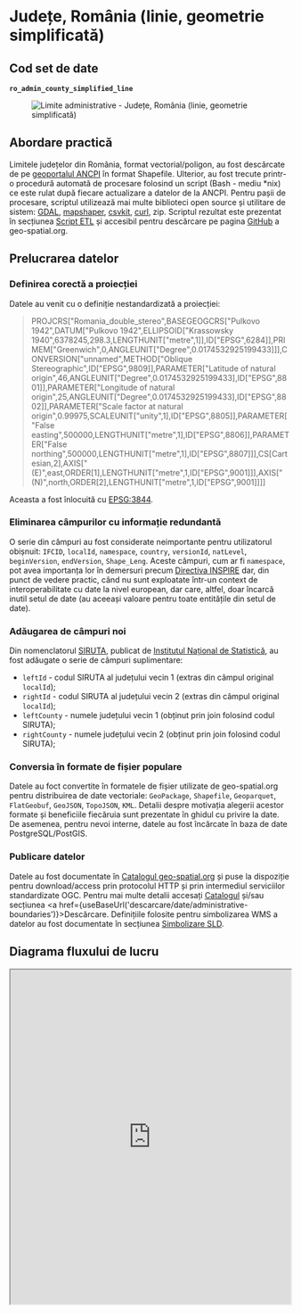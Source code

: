 
# Județe, România (linie, geometrie simplificată)

## Cod set de date

**`ro_admin_county_simplified_line`**

<figure style={{ textAlign: "center" }}>
  <img src={useBaseUrl('https://services.geo-spatial.org/data/thumbnails/administrative-boundaries/county/ro-admin-county-line.svg')} alt="Limite administrative - Județe, România (linie, geometrie simplificată)" />
</figure>

## Abordare practică

Limitele județelor din România, format vectorial/poligon, au fost descărcate de pe [geoportalul ANCPI](https://geoportal.ancpi.ro/portal/apps/webappviewer/index.html?id=faeba2d173374445b1f13512bd477bb2) în format Shapefile. Ulterior, au fost trecute printr-o procedură automată de procesare folosind un script (Bash - mediu *nix) ce este rulat după fiecare actualizare a datelor de la ANCPI. Pentru pașii de procesare, scriptul utilizează mai multe biblioteci open source și utilitare de sistem: [GDAL](https://gdal.org), [mapshaper](https://mapshaper.org/), [csvkit](https://csvkit.readthedocs.io/en/latest/), [curl](https://curl.se/), zip. Scriptul rezultat este prezentat în secțiunea [Script ETL](#script-etl) și accesibil pentru descărcare pe pagina [GitHub](https://github.com/geospatialorg/ingestie-date/blob/main/publish_update_ro_admin_county_simplified_line.sh) a geo-spatial.org.

## Prelucrarea datelor

### Definirea corectă a proiecției

Datele au venit cu o definiție nestandardizată a proiecției:

>PROJCRS["Romania_double_stereo",BASEGEOGCRS["Pulkovo 1942",DATUM["Pulkovo 1942",ELLIPSOID["Krassowsky 1940",6378245,298.3,LENGTHUNIT["metre",1]],ID["EPSG",6284]],PRIMEM["Greenwich",0,ANGLEUNIT["Degree",0.0174532925199433]]],CONVERSION["unnamed",METHOD["Oblique Stereographic",ID["EPSG",9809]],PARAMETER["Latitude of natural origin",46,ANGLEUNIT["Degree",0.0174532925199433],ID["EPSG",8801]],PARAMETER["Longitude of natural origin",25,ANGLEUNIT["Degree",0.0174532925199433],ID["EPSG",8802]],PARAMETER["Scale factor at natural origin",0.99975,SCALEUNIT["unity",1],ID["EPSG",8805]],PARAMETER["False easting",500000,LENGTHUNIT["metre",1],ID["EPSG",8806]],PARAMETER["False northing",500000,LENGTHUNIT["metre",1],ID["EPSG",8807]]],CS[Cartesian,2],AXIS["(E)",east,ORDER[1],LENGTHUNIT["metre",1,ID["EPSG",9001]]],AXIS["(N)",north,ORDER[2],LENGTHUNIT["metre",1,ID["EPSG",9001]]]]

Aceasta a fost înlocuită cu [EPSG:3844](https://epsg.io/3844).

### Eliminarea câmpurilor cu informație redundantă

O serie din câmpuri au fost considerate neimportante pentru utilizatorul obișnuit: `IFCID`, `localId`, `namespace`, `country`, `versionId`, `natLevel`, `beginVersion`, `endVersion`, `Shape_Leng`. Aceste câmpuri, cum ar fi `namespace`, pot avea importanța lor în demersuri precum [Directiva INSPIRE](https://knowledge-base.inspire.ec.europa.eu/) dar, din punct de vedere practic, când nu sunt exploatate într-un context de interoperabilitate cu date la nivel european, dar care, altfel, doar încarcă inutil setul de date (au aceeași valoare pentru toate entitățile din setul de date).

### Adăugarea de câmpuri noi

Din nomenclatorul [SIRUTA](http://80.96.186.4:81/senin/classifications.htm), publicat de [Institutul Național de Statistică](https://insse.ro), au fost adăugate o serie de câmpuri suplimentare:

* `leftId` - codul SIRUTA al județului vecin 1 (extras din câmpul original `localId`);
* `rightId` - codul SIRUTA al județului vecin 2 (extras din câmpul original `localId`);
* `leftCounty` - numele județului vecin 1 (obținut prin join folosind codul SIRUTA);
* `rightCounty` - numele județului vecin 2 (obținut prin join folosind codul SIRUTA);

### Conversia în formate de fișier populare

Datele au foct convertite în formatele de fișier utilizate de geo-spatial.org pentru distribuirea de date vectoriale: `GeoPackage`, `Shapefile`, `Geoparquet`, `FlatGeobuf`, `GeoJSON`, `TopoJSON`, `KML`. Detalii despre motivația alegerii acestor formate și beneficiile fiecăruia sunt prezentate în ghidul cu privire la date. De asemenea, pentru nevoi interne, datele au fost încărcate în baza de date PostgreSQL/PostGIS.

### Publicare datelor

Datele au fost documentate în [Catalogul geo-spatial.org](https://services.geo-spatial.org/geonetwork/srv/eng/catalog.search#/metadata/9fa6e7ae-460b-47c0-bae8-bc81b7446386) și puse la dispoziție pentru download/access prin protocolul HTTP și prin intermediul serviciilor standardizate OGC. Pentru mai multe detalii accesați [Catalogul](https://services.geo-spatial.org/geonetwork/srv/eng/catalog.search#/metadata/9fa6e7ae-460b-47c0-bae8-bc81b7446386) și/sau secțiunea <a href={useBaseUrl('descarcare/date/administrative-boundaries')}>Descărcare</a>. Definițiile folosite pentru simbolizarea WMS a datelor au fost documentate în secțiunea [Simbolizare SLD](#simbolizare-sld).

## Diagrama fluxului de lucru

<iframe
  src="https://geo-spatial.org/jsoncrack/editor/?json=https://geo-spatial.org/descrieri-etl-json/etl_ro_admin_county_simplified_line.json"
  width="100%"
  height="600"
  style={{ border: '1px solid #ccc', borderRadius: '8px' }}
  loading="lazy"
/>

<a
  href="https://geo-spatial.org/jsoncrack/editor/?json=https://geo-spatial.org/descrieri-etl-json/etl_ro_admin_county_simplified_line.json"
  target="_blank"
  rel="noopener noreferrer"
>
  Deschide diagrama într-o pagină separată <i className="fa fa-external-link-alt" style={{ marginLeft: '0.3rem' }}></i>
</a>

## Script ETL

```bash title="procesare_limite_uat.sh"
#!/usr/bin/zsh

##############################################################################################################
#🛠 Publicare/actualizare Județe, România (linie, geometrie simplificată)
##############################################################################################################

#🎛 configurații

#🕹 activare mediu Anaconda cu bibliotecile necesare pentru procesare
source /home/ubuntu/anaconda3/etc/profile.d/conda.sh
conda activate geo

#🚏 definire căi date
county_data_path="/storage/volumes/geoserver-1-storage/administrative_boundaries/county"

#⚙️ PostGIS
pg_host="localhost"
pg_port=5432
pg_user="user"
pg_db="geospatial"
pg_pass="pass"
pg_schema="romania"

#⚙️ GeoServer
gs_url="http://localhost:8080/geoserver"
gs_user="user"
gs_pass="pass"
gs_workspace="administrative-boundaries"
gs_store="administrative-boundaries"
gs_layer_title="Limite administrative - județe, România (linie, geometrie simplificată)"
gs_layer_abstract="Set de date derivat din stratul \"Limite administrative - județe, România (linie)\". Geometria originală a fost simplificată pentru scenariile în care este nevoie de o afișare rapidă a datelor sau reprezentarea la scări mici (ex: aplicații cartografice web)."
gs_layer_keywords=("România" "județe" "limite administrative" "vector" "linie" "geometrie simplificată")
gs_layer_metadata_link="https://services.geo-spatial.org/geonetwork/srv/eng/catalog.search#/metadata/d282526d-1b45-459f-8965-85250badcff9"
gs_layer_style="administrative-boundaries:ro_admin_county_simplified_line"

#⚙️ Date
layer_name="ro_admin_county_simplified_line"

echo "
🛠 Procesare Județe, România (linie, geometrie simplificată)
 "

 #💾 creare versiune GeoPackage
 echo "💾 creare versiune GeoPackage"
 if [ -f ${county_data_path}/${layer_name}.gpkg ]; then
     rm ${county_data_path}/${layer_name}.gpkg
 fi
 ogr2ogr -of GPKG -lco FID=id -nln ${layer_name} -nlt MULTILINESTRING -dialect sqlite -sql "SELECT a.geometry FROM ro_admin_county_simplified_polygon AS a" ${county_data_path}/${layer_name}.gpkg ${county_data_path}/ro_admin_county_simplified_polygon.gpkg

 #💾 creare versiune Esri Shapefile
 echo "💾 creare versiune Esri Shapefile"
 if [ -f ${county_data_path}/${layer_name}.zip ]; then
     rm ${county_data_path}/${layer_name}.zip
 fi
 ogr2ogr -lco ENCODING=UTF-8 -nln ${layer_name} -dialect sqlite -sql "SELECT a.id AS id, * FROM ${layer_name} AS a" ${county_data_path}/${layer_name}.shp ${county_data_path}/${layer_name}.gpkg

 #📦 arhivare versiune shp
 echo "📦 arhivare versiune shp"
 zip -j ${county_data_path}/${layer_name}.zip ${county_data_path}/${layer_name}.dbf ${county_data_path}/${layer_name}.shp ${county_data_path}/${layer_name}.prj ${county_data_path}/${layer_name}.shx ${county_data_path}/${layer_name}.cpg

 #💾 creare versiune GeoJSON
 echo "💾 creare versiune GeoJSON"
 if [ -f ${county_data_path}/${layer_name}.geojson ]; then
     rm ${county_data_path}/${layer_name}.geojson
 fi
 ogr2ogr -of GeoJSON -t_srs EPSG:4326 -nln ${layer_name} -dialect sqlite -sql "SELECT a.id AS id, * FROM ${layer_name} AS a" ${county_data_path}/${layer_name}.geojson ${county_data_path}/${layer_name}.gpkg

 #💾 creare versiune FlatGeobuf
 echo "💾 creare versiune FlatGeobuf"
 if [ -f ${county_data_path}/${layer_name}.fgb ]; then
     rm ${county_data_path}/${layer_name}.fgb
 fi
 ogr2ogr -of FlatGeobuf -nlt MULTILINESTRING -nln ${layer_name} -dialect sqlite -sql "SELECT a.id AS id, * FROM ${layer_name} AS a" ${county_data_path}/${layer_name}.fgb ${county_data_path}/${layer_name}.gpkg

 #💾 creare versiune GeoParquet
 echo "💾 creare versiune GeoParquet"
 if [ -f ${county_data_path}/${layer_name}.parquet ]; then
     rm ${county_data_path}/${layer_name}.parquet
 fi
 ogr2ogr -of Parquet -nlt MULTILINESTRING -nln ${layer_name} -dialect sqlite -sql "SELECT a.id AS id, * FROM ${layer_name} AS a" ${county_data_path}/${layer_name}.parquet ${county_data_path}/${layer_name}.gpkg

 #💾 creare versiune KML
 echo "💾 creare versiune KML"
 if [ -f ${county_data_path}/${layer_name}.kml ]; then
     rm ${county_data_path}/${layer_name}.kml
 fi
 ogr2ogr -of KML -t_srs EPSG:4326 -dsco NameField=name ${county_data_path}/${layer_name}.kml ${county_data_path}/${layer_name}.gpkg

 #💾 creare versiune TopoJSON
 echo "💾 creare versiune TopoJSON"
 if [ -f ${county_data_path}/${layer_name}.topojson ]; then
     rm ${county_data_path}/${layer_name}.topojson
 fi
 mapshaper -i ${county_data_path}/${layer_name}.geojson -o format=topojson ${county_data_path}/${layer_name}.topojson

#💾 actualizarea setului de date în baza de date PostGIS
echo "💾 actualizarea setului de date în baza de date PostGIS"
ogr2ogr -of PostgreSQL PG:"host=${pg_host} port=${pg_port} user=${pg_user} dbname=${pg_db} password=${pg_pass}" -lco schema=${pg_schema} -lco GEOMETRY_NAME=geom -lco overwrite=yes ${county_data_path}/${layer_name}.gpkg ${layer_name} -skipfailures -overwrite

#🖇 indexare date PostGIS
psql -h ${pg_host} -p ${pg_port} -U ${pg_user} -d ${pg_db} -c "
CREATE INDEX ${layer_name}_geom_idx ON romania.${layer_name} USING GIST (geom);
CLUSTER romania.${layer_name} USING ${layer_name}_geom_idx;"

#💾 publicarea/actualizarea serviciilor de date
echo "💾 publicarea/actualizarea serviciilor de date"

#❌ ștergere strat existent (dacă există)
echo "🔍 Verificare dacă există stratul."
HTTP_STATUS=$(curl -s -o /dev/null -w "%{http_code}" -u $gs_user:$gs_pass \
  "${gs_url}/rest/layers/${gs_workspace}:${layer_name}.xml")

if [ "$HTTP_STATUS" == "200" ]; then
    echo "⚠️  Stratul există. Se șterge."
    curl -s -u $gs_user:$gs_pass -XDELETE \
      "${gs_url}/rest/layers/${gs_workspace}:${layer_name}?recurse=true"
    echo "🗑️  Stratul a fost șters."
else
    echo "✅ Nu există strat cu acest nume."
fi

#💾 creare strat
echo "➕ Creare strat ${layer_name}"
curl -s -u $gs_user:$gs_pass -XPOST -H "Content-type: text/xml" \
  -d "<featureType>
         <name>${layer_name}</name>
         <nativeName>${layer_name}</nativeName>
         <title>${gs_layer_title}</title>
         <abstract>${gs_layer_abstract}</abstract>
     </featureType>" \
  "${gs_url}/rest/workspaces/${gs_workspace}/datastores/${gs_store}/featuretypes"

#💾 adăugare detalii suplimentare (keywords și metadata link)
echo "📝 Actualizare metadate"
keywords_xml=""
for keyword in "${gs_layer_keywords[@]}"; do
    keywords_xml+="<string>${keyword}</string>"
done

curl -s -u $gs_user:$gs_pass -XPUT -H "Content-type: text/xml" \
-d "<featureType>
        <keywords>
            ${keywords_xml}
        </keywords>
        <metadataLinks>
            <metadataLink>
                <type>text/xml</type>
                <metadataType>ISO19115:2003</metadataType>
                <content>${gs_layer_metadata_link}</content>
            </metadataLink>
        </metadataLinks>
    </featureType>" \
"${gs_url}/rest/workspaces/${gs_workspace}/datastores/${gs_store}/featuretypes/${layer_name}"

#💾 Setare stil implicit + atașare stil suplimentar
echo "🎨 Setare stil implicit + atașare stil suplimentar..."
curl -s -u $gs_user:$gs_pass -XPUT -H "Content-type: text/xml" \
  -d "<layer>
         <defaultStyle>
             <name>${gs_layer_style##*:}</name>
         </defaultStyle>
     </layer>" \
  "${gs_url}/rest/layers/${gs_workspace}:${layer_name}"

echo "✅ Stratul ${layer_name} a fost adăugat și configurat cu succes în GeoServer."

#🗑️ Ștergere fișiere intermediare
echo "🗑️ Ștergere fișiere Shapefile"
rm ${county_data_path}/${layer_name}.dbf ${county_data_path}/${layer_name}.shp ${county_data_path}/${layer_name}.prj ${county_data_path}/${layer_name}.shx ${county_data_path}/${layer_name}.cpg
```
Script accesibil și pe [GitHub](https://github.com/geospatialorg/ingestie-date/blob/main/publish_update_ro_admin_county_simplified_line.sh).

## Simbolizare SLD

### Simbolizare SLD implicită

```xml title="ro_admin_county_simplified_line_labels.sld"
<?xml version="1.0" encoding="UTF-8"?>
<StyledLayerDescriptor xmlns="http://www.opengis.net/sld" xmlns:ogc="http://www.opengis.net/ogc" xmlns:xsi="http://www.w3.org/2001/XMLSchema-instance" xsi:schemaLocation="http://www.opengis.net/sld http://schemas.opengis.net/sld/1.1.0/StyledLayerDescriptor.xsd" xmlns:xlink="http://www.w3.org/1999/xlink" xmlns:se="http://www.opengis.net/se" version="1.1.0">
  <NamedLayer>
  <se:Name>Județe</se:Name>
  <UserStyle>
    <se:Name>Limită județ</se:Name>
    <se:FeatureTypeStyle>
      <se:Rule>
        <se:Name>Limită județ</se:Name>
          <se:PolygonSymbolizer>
            <se:Stroke>
              <se:SvgParameter name="stroke">#b71540</se:SvgParameter>
              <se:SvgParameter name="stroke-width">2</se:SvgParameter>
              <se:SvgParameter name="stroke-linejoin">bevel</se:SvgParameter>
            </se:Stroke>
          </se:PolygonSymbolizer>
        </se:Rule>
      </se:FeatureTypeStyle>
    </UserStyle>
  </NamedLayer>
</StyledLayerDescriptor>
```
Fișier accesibil și pe [GitHub](https://github.com/geospatialorg/simbolizare/blob/main/sld/administrative-boundaries/ro_admin_county_simplified_line.sld).
